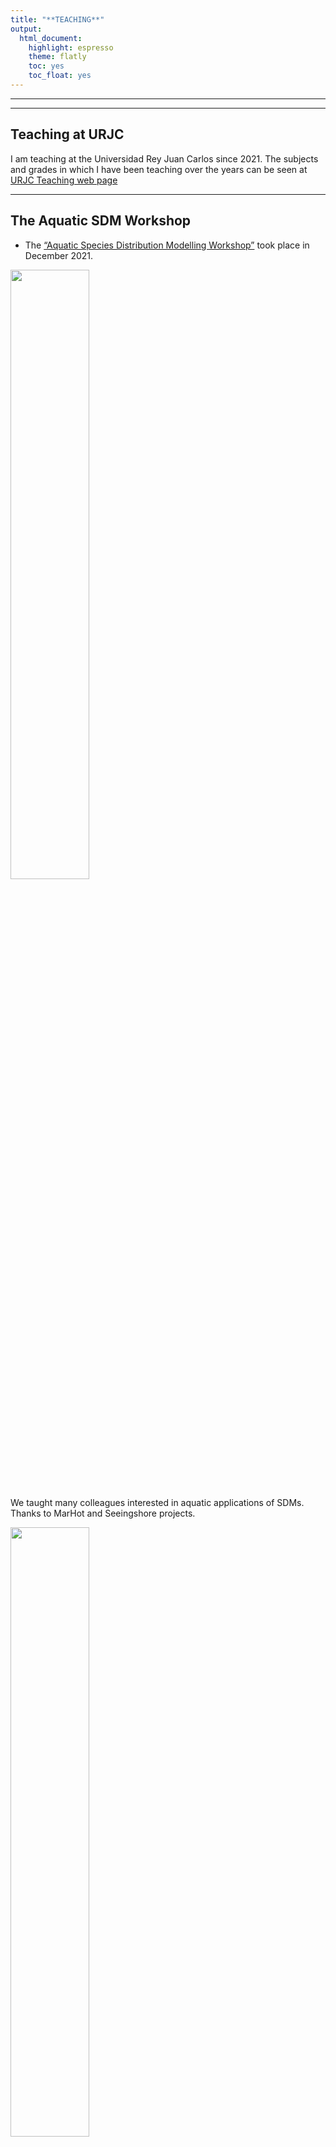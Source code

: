 ```yaml
---
title: "**TEACHING**"
output: 
  html_document: 
    highlight: espresso
    theme: flatly
    toc: yes
    toc_float: yes
---
```


***

---

## Teaching at URJC

I am teaching at the Universidad Rey Juan Carlos since 2021. 
The subjects and grades in which I have been teaching over the years can be seen at [URJC Teaching web page](https://gestion2.urjc.es/pdi/ver/rosa.chefaoui)

---

## The **Aquatic SDM** Workshop

+ The ["Aquatic Species Distribution Modelling Workshop"](https://www2.ciimar.up.pt/events.php?id=284) took place in December 2021. 

<img src="files/curso.JPG" style="width:50%">

We taught many colleagues interested in aquatic applications of SDMs.
Thanks to MarHot and Seeingshore projects.

<img src="files/curso1.jpeg" style="width:50%">
<img src="files/curso2.jpeg" style="width:50%">

